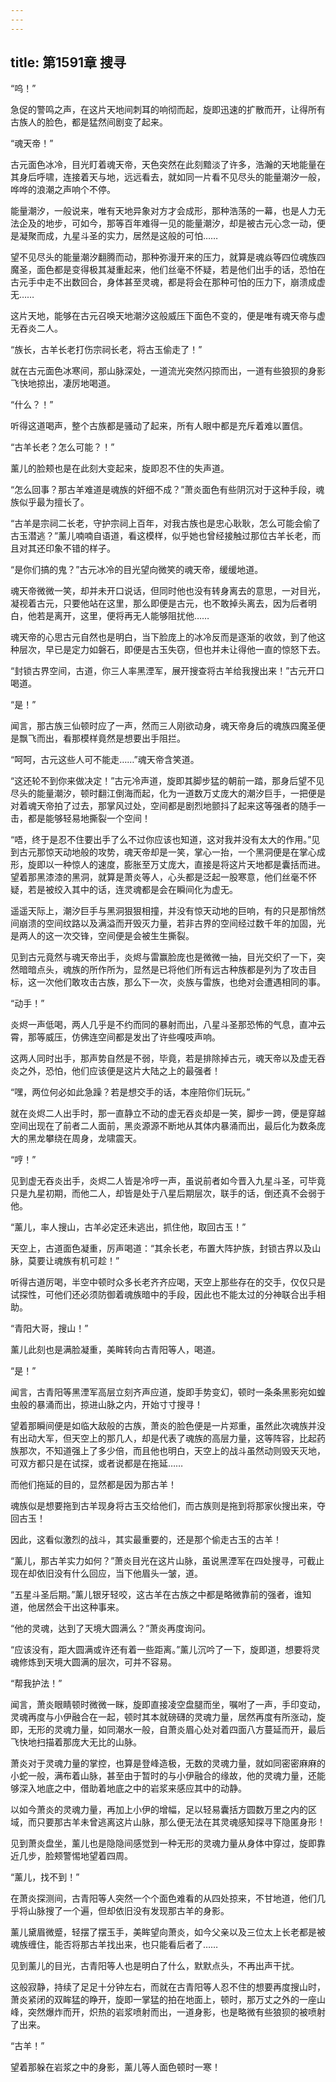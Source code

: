 ```yaml
---
---
---
```

title: 第1591章 搜寻
---



“呜！”

急促的警鸣之声，在这片天地间刺耳的响彻而起，旋即迅速的扩散而开，让得所有古族人的脸色，都是猛然间剧变了起来。

“魂天帝！”

古元面色冰冷，目光盯着魂天帝，天色突然在此刻黯淡了许多，浩瀚的天地能量在其身后呼啸，连接着天与地，远远看去，就如同一片看不见尽头的能量潮汐一般，哗哗的浪潮之声响个不停。

能量潮汐，一般说来，唯有天地异象对方才会成形，那种浩荡的一幕，也是人力无法企及的地步，可如今，那等百年难得一见的能量潮汐，却是被古元心念一动，便是凝聚而成，九星斗圣的实力，居然是这般的可怕……

望不见尽头的能量潮汐翻腾而动，那种弥漫开来的压力，就算是魂焱等四位魂族四魔圣，面色都是变得极其凝重起来，他们丝毫不怀疑，若是他们出手的话，恐怕在古元手中走不出数回合，身体甚至灵魂，都是将会在那种可怕的压力下，崩溃成虚无……

这片天地，能够在古元召唤天地潮汐这般威压下面色不变的，便是唯有魂天帝与虚无吞炎二人。

“族长，古羊长老打伤宗祠长老，将古玉偷走了！”

就在古元面色冰寒间，那山脉深处，一道流光突然闪掠而出，一道有些狼狈的身影飞快地掠出，凄厉地喝道。

“什么？！”

听得这道喝声，整个古族都是骚动了起来，所有人眼中都是充斥着难以置信。

“古羊长老？怎么可能？！”

薰儿的脸颊也是在此刻大变起来，旋即忍不住的失声道。

“怎么回事？那古羊难道是魂族的奸细不成？”萧炎面色有些阴沉对于这种手段，魂族似乎最为擅长了。

“古羊是宗祠二长老，守护宗祠上百年，对我古族也是忠心耿耿，怎么可能会偷了古玉潜逃？”薰儿喃喃自语道，看这模样，似乎她也曾经接触过那位古羊长老，而且对其还印象不错的样子。

“是你们搞的鬼？”古元冰冷的目光望向微笑的魂天帝，缓缓地道。

魂天帝微微一笑，却并未开口说话，但同时他也没有转身离去的意思，一对目光，凝视着古元，只要他站在这里，那么即便是古元，也不敢掉头离去，因为后者明白，他若是离开，这里，便将再无人能够阻扰他……

魂天帝的心思古元自然也是明白，当下脸庞上的冰冷反而是逐渐的收敛，到了他这种层次，早已是定力如磐石，即便是古玉失窃，但也并未让得他一直的惊怒下去。

“封锁古界空间，古道，你三人率黑湮军，展开搜查将古羊给我搜出来！”古元开口喝道。

“是！”

闻言，那古族三仙顿时应了一声，然而三人刚欲动身，魂天帝身后的魂族四魔圣便是飘飞而出，看那模样竟然是想要出手阻拦。

“呵呵，古元这些人可不能走……”魂天帝含笑道。

“这还轮不到你来做决定！”古元冷声道，旋即其脚步猛的朝前一踏，那身后望不见尽头的能量潮汐，顿时翻江倒海而起，化为一道数万丈庞大的潮汐巨手，一把便是对着魂天帝拍了过去，那掌风过处，空间都是剧烈地颤抖了起来这等强者的随手一击，都是能够轻易地撕裂一个空间！

“唔，终于是忍不住要出手了么不过你应该也知道，这对我并没有太大的作用。”见到古元那惊天动地般的攻势，魂天帝却是一笑，掌心一抬，一个黑洞便是在掌心成形，旋即以一种惊人的速度，膨胀至万丈庞大，直接是将这片天地都是囊括而进。望着那黑漆漆的黑洞，就算是萧炎等人，心头都是泛起一股寒意，他们丝毫不怀疑，若是被绞入其中的话，连灵魂都是会在瞬间化为虚无。

遥遥天际上，潮汐巨手与黑洞狠狠相撞，并没有惊天动地的巨响，有的只是那悄然间崩溃的空间纹路以及满溢而开毁灭力量，若非古界的空间经过数千年的加固，光是两人的这一次交锋，空间便是会被生生撕裂。

见到古元竟然与魂天帝出手，炎烬与雷赢脸庞也是微微一抽，目光交织了一下，突然暗暗点头，魂族的所作所为，显然是已将他们所有远古种族都是列为了攻击目标，这一次他们敢攻击古族，那么下一次，炎族与雷族，也绝对会遭遇相同的事。

“动手！”

炎烬一声低喝，两人几乎是不约而同的暴射而出，八星斗圣那恐怖的气息，直冲云霄，那等威压，仿佛连空间都是发出了许些嘎吱声响。

这两人同时出手，那声势自然是不弱，毕竟，若是排除掉古元，魂天帝以及虚无吞炎之外，恐怕，他们应该便是这片大陆之上的最强者！

“嘿，两位何必如此急躁？若是想交手的话，本座陪你们玩玩。”

就在炎烬二人出手时，那一直静立不动的虚无吞炎却是一笑，脚步一跨，便是穿越空间出现在了前者二人面前，黑炎源源不断地从其体内暴涌而出，最后化为数条庞大的黑龙攀绕在周身，龙啸震天。

“哼！”

见到虚无吞炎出手，炎烬二人皆是冷哼一声，虽说前者如今晋入九星斗圣，可毕竟只是九星初期，而他二人，却皆是处于八星后期层次，联手的话，倒还真不会弱于他。

“薰儿，率人搜山，古羊必定还未逃出，抓住他，取回古玉！”

天空上，古道面色凝重，厉声喝道：“其余长老，布置大阵护族，封锁古界以及山脉，莫要让魂族有机可趁！”

听得古道厉喝，半空中顿时众多长老齐齐应喝，天空上那些存在的交手，仅仅只是试探性，可他们还必须防御着魂族暗中的手段，因此也不能太过的分神联合出手相助。

“青阳大哥，搜山！”

薰儿此刻也是满脸凝重，美眸转向古青阳等人，喝道。

“是！”

闻言，古青阳等黑湮军高层立刻齐声应道，旋即手势变幻，顿时一条条黑影宛如蝗虫般的暴涌而出，掠进山脉之内，开始寸寸搜寻！

望着那瞬间便是如临大敌般的古族，萧炎的脸色便是一片郑重，虽然此次魂族并没有出动大军，但天空上的那几人，却是代表了魂族的高层力量，这等阵容，比起药族那次，不知道强上了多少倍，而且他也明白，天空上的战斗虽然动则毁天灭地，可双方都只是在试探，或者说都是在拖延……

而他们拖延的目的，显然都是因为那古羊！

魂族似是想要拖到古羊现身将古玉交给他们，而古族则是拖到将那家伙搜出来，夺回古玉！

因此，这看似激烈的战斗，其实最重要的，还是那个偷走古玉的古羊！

“薰儿，那古羊实力如何？”萧炎目光在这片山脉，虽说黑湮军在四处搜寻，可截止现在却依旧没有什么回应，当下他眉头一皱，道。

“五星斗圣后期。”薰儿银牙轻咬，这古羊在古族之中都是略微靠前的强者，谁知道，他居然会干出这种事来。

“他的灵魂，达到了天境大圆满么？”萧炎再度询问。

“应该没有，距大圆满或许还有着一些距离。”薰儿沉吟了一下，旋即道，想要将灵魂修炼到天境大圆满的层次，可并不容易。

“帮我护法！”

闻言，萧炎眼睛顿时微微一眯，旋即直接凌空盘腿而坐，嘱咐了一声，手印变动，灵魂再度与小伊融合在一起，顿时其本就磅礴的灵魂力量，居然再度有所涨动，旋即，无形的灵魂力量，如同潮水一般，自萧炎眉心处对着四面八方蔓延而开，最后飞快地扫描着那庞大无比的山脉。

萧炎对于灵魂力量的掌控，也算是登峰造极，无数的灵魂力量，就如同密密麻麻的小蛇一般，满布着山脉，甚至由于暂时的与小伊融合的缘故，他的灵魂力量，还能够深入地底之中，借助着地底之中的岩浆来感应其中的动静。

以如今萧炎的灵魂力量，再加上小伊的增幅，足以轻易囊括方圆数万里之内的区域，而只要那古羊未曾逃离这片山脉，那么便无法在其灵魂感知探寻下隐匿身形！

见到萧炎盘坐，薰儿也是隐隐间感觉到一种无形的灵魂力量从身体中穿过，旋即靠近几步，脸颊警惕地望着四周。

“薰儿，找不到！”

在萧炎探测间，古青阳等人突然一个个面色难看的从四处掠来，不甘地道，他们几乎将山脉搜了一个遍，但却依旧没有发现那古羊的身影。

薰儿黛眉微蹙，轻摆了摆玉手，美眸望向萧炎，如今父亲以及三位太上长老都是被魂族缠住，能否将那古羊找出来，也只能看后者了……

见到薰儿的目光，古青阳等人也是明白了什么，默默点头，不再出声干扰。

这般寂静，持续了足足十分钟左右，而就在古青阳等人忍不住的想要再度搜山时，萧炎紧闭的双眸猛的睁开，旋即一掌猛的拍在地面上，顿时，那万丈之外的一座山峰，突然爆炸而开，炽热的岩浆喷射而出，一道身影，也是略微有些狼狈的被喷射了出来。

“古羊！”

望着那躲在岩浆之中的身影，薰儿等人面色顿时一寒！